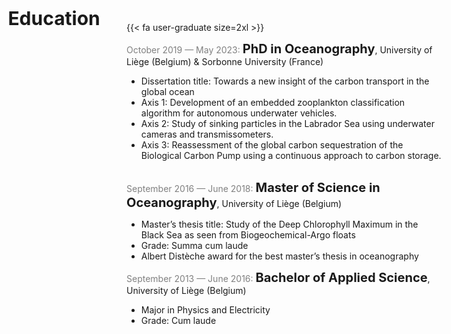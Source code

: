 ::: grid
::: g-col-11
{{< fa user-graduate size=2xl >}} <strong>[Education]{style="font-size:30px;position:absolute;top:1%;left:4%;"}</strong>

[October 2019 --- May 2023:]{style="color:gray;"} <strong>[PhD in Oceanography]{style="font-size:20px;"}</strong>, University of Liège (Belgium) & Sorbonne University (France)<br>

-   Dissertation title: Towards a new insight of the carbon transport in the global ocean<br> 
-   Axis 1: Development of an embedded zooplankton classification algorithm for autonomous underwater vehicles. 
-   Axis 2: Study of sinking particles in the Labrador Sea using underwater cameras and transmissometers. 
-   Axis 3: Reassessment of the global carbon sequestration of the Biological Carbon Pump using a continuous approach to carbon storage. <br><br>

[September 2016 --- June 2018:]{style="color:gray;"} <strong>[Master of Science in Oceanography]{style="font-size:20px;"}</strong>, University of Liège (Belgium)<br>

-   Master's thesis title: Study of the Deep Chlorophyll Maximum in the Black Sea as seen from Biogeochemical-Argo floats
-   Grade: Summa cum laude
-   Albert Distèche award for the best master's thesis in oceanography

[September 2013 --- June 2016:]{style="color:gray;"} <strong>[Bachelor of Applied Science]{style="font-size:20px;"}</strong>, University of Liège (Belgium)<br>

-   Major in Physics and Electricity
-   Grade: Cum laude
:::

::: g-col-1
:::
:::
